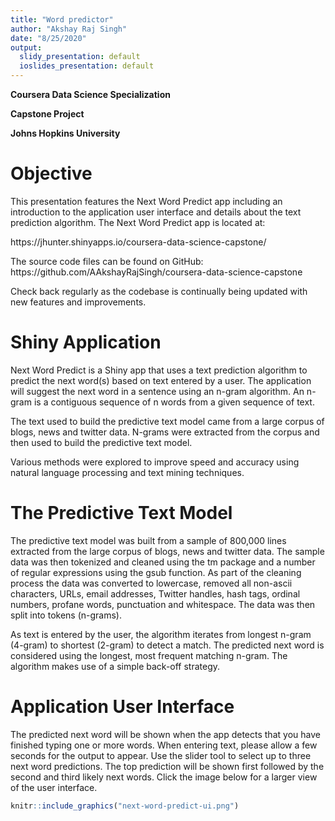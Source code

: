 ---
title: "Word predictor"
author: "Akshay Raj Singh"
date: "8/25/2020"
output:
  slidy_presentation: default
  ioslides_presentation: default
---


**Coursera Data Science Specialization**

**Capstone Project**

**Johns Hopkins University**

Objective
=============
This presentation features the Next Word Predict app including an introduction to the application user interface and details about the text prediction algorithm.
The Next Word Predict app is located at:

https://jhunter.shinyapps.io/coursera-data-science-capstone/


The source code files can be found on GitHub:
https://github.com/AAkshayRajSingh/coursera-data-science-capstone



Check back regularly as the codebase is continually being updated with new features and improvements.

Shiny Application
======================
Next Word Predict is a Shiny app that uses a text prediction algorithm to predict the next word(s) based on text entered by a user.
The application will suggest the next word in a sentence using an n-gram algorithm. An n-gram is a contiguous sequence of n words from a given sequence of text.

The text used to build the predictive text model came from a large corpus of blogs, news and twitter data. N-grams were extracted from the corpus and then used to build the predictive text model.

Various methods were explored to improve speed and accuracy using natural language processing and text mining techniques.

The Predictive Text Model
===========================
The predictive text model was built from a sample of 800,000 lines extracted from the large corpus of blogs, news and twitter data.
The sample data was then tokenized and cleaned using the tm package and a number of regular expressions using the gsub function. As part of the cleaning process the data was converted to lowercase, removed all non-ascii characters, URLs, email addresses, Twitter handles, hash tags, ordinal numbers, profane words, punctuation and whitespace. The data was then split into tokens (n-grams).

As text is entered by the user, the algorithm iterates from longest n-gram (4-gram) to shortest (2-gram) to detect a match. The predicted next word is considered using the longest, most frequent matching n-gram. The algorithm makes use of a simple back-off strategy.

Application User Interface
============================
The predicted next word will be shown when the app detects that you have finished typing one or more words. When entering text, please allow a few seconds for the output to appear. Use the slider tool to select up to three next word predictions. The top prediction will be shown first followed by the second and third likely next words. Click the image below for a larger view of the user interface.

```{r next-word-predict-ui, echo=FALSE, fig.cap="my caption", out.width = '90%'}
knitr::include_graphics("next-word-predict-ui.png")
```
